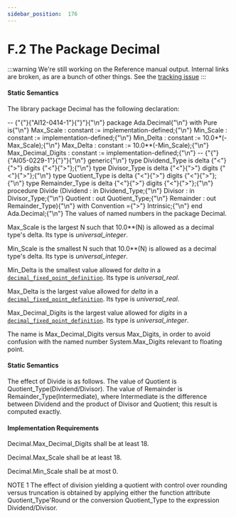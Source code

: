 ---
sidebar_position:  176
---

# F.2 The Package Decimal

:::warning
We're still working on the Reference manual output.  Internal links are broken,
as are a bunch of other things.
See the [tracking issue](https://github.com/ada-lang-io/ada-lang-io/issues/20)
:::



#### Static Semantics

<p>The library package Decimal has the following declaration: <br /></p>

<CodeBlock>
--  {"{"}{"AI12-0414-1"}{"}"}{"\n"} package Ada.Decimal{"\n"}   with Pure is{"\n"}
   Max_Scale : constant := implementation-defined;{"\n"}   Min_Scale : constant := implementation-defined;{"\n"}
   Min_Delta : constant := 10.0**(-Max_Scale);{"\n"}   Max_Delta : constant := 10.0**(-Min_Scale);{"\n"}
   Max_Decimal_Digits : constant := implementation-defined;{"\n"}
--  {"{"}{"AI05-0229-1"}{"}"}{"\n"}    generic{"\n"}      type Dividend_Type  is delta {"<"}{">"} digits {"<"}{">"};{"\n"}      type Divisor_Type   is delta {"<"}{">"} digits {"<"}{">"};{"\n"}      type Quotient_Type  is delta {"<"}{">"} digits {"<"}{">"};{"\n"}      type Remainder_Type is delta {"<"}{">"} digits {"<"}{">"};{"\n"}   procedure Divide (Dividend  : in Dividend_Type;{"\n"}                     Divisor   : in Divisor_Type;{"\n"}                     Quotient  : out Quotient_Type;{"\n"}                     Remainder : out Remainder_Type){"\n"}      with Convention ={">"} Intrinsic;{"\n"}
end Ada.Decimal;{"\n"}

</CodeBlock>
<Admonition type="aarm" aarm="implementation-defined" title="Implementation defined: ">
<strong></strong>The values of named numbers in the package Decimal.<br /></Admonition>

<p>Max_Scale is the largest N such that 10.0**(N) is allowed as a decimal type's delta. Its type is <em>universal_integer</em>.<br /></p>

<p>Min_Scale is the smallest N such that 10.0**(N) is allowed as a decimal type's delta. Its type is <em>universal_integer</em>.<br /></p>

<p>Min_Delta is the smallest value allowed for <em>delta</em> in a <code><a href="../AA-3/AA-3.5#S0049">decimal_fixed_point_definition</a></code>. Its type is <em>universal_real</em>.<br /></p>

<p>Max_Delta is the largest value allowed for <em>delta</em> in a <code><a href="../AA-3/AA-3.5#S0049">decimal_fixed_point_definition</a></code>. Its type is <em>universal_real</em>.<br /></p>

<p>Max_Decimal_Digits is the largest value allowed for <em>digits</em> in a <code><a href="../AA-3/AA-3.5#S0049">decimal_fixed_point_definition</a></code>. Its type is <em>universal_integer</em>. <br /></p>

<Admonition type="aarm" aarm="reason" title="Reason: ">
<strong></strong>The name is Max_Decimal_Digits versus Max_Digits, in order to avoid confusion with the named number System.Max_Digits relevant to floating point. <br /></Admonition>


#### Static Semantics

<p>The effect of Divide is as follows. The value of Quotient is Quotient_Type(Dividend/Divisor). The value of Remainder is Remainder_Type(Intermediate), where Intermediate is the difference between Dividend and the product of Divisor and Quotient; this result is computed exactly. <br /></p>


#### Implementation Requirements

<p>Decimal.Max_Decimal_Digits shall be at least 18.<br /></p>

<p>Decimal.Max_Scale shall be at least 18.<br /></p>

<p>Decimal.Min_Scale shall be at most 0. <br /></p>

<Admonition type="aarm" aarm="note" title="Note: ">
NOTE 1   The effect of division yielding a quotient with control over rounding versus truncation is obtained by applying either the function attribute Quotient_Type'Round or the conversion Quotient_Type to the expression Dividend/Divisor. <br /></Admonition>

